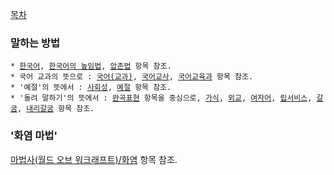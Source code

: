 [[목차]]

=== 말하는 방법 ===
 * [[한국어]], [[한국어의 높임법]], [[압존법]] 항목 참조.
 * 국어 교과의 뜻으로 : [[국어(교과)]], [[국어교사]], [[국어교육과]] 항목 참조.
 * '예절'의 뜻에서 : [[사회성]], [[예절]] 항목 참조.
 * '돌려 말하기'의 뜻에서 : [[완곡표현]] 항목을 중심으로, [[가식]], [[외교]], [[여자어]], [[립서비스]], [[갈굼]], [[내리갈굼]] 항목 참조.

=== '화염 마법' ===
[[마법사(월드 오브 워크래프트)/화염]] 항목 참조.
